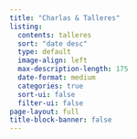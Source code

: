 ```yaml
---
title: "Charlas & Talleres"
listing:
  contents: talleres
  sort: "date desc"
  type: default
  image-align: left
  max-description-length: 175
  date-format: medium
  categories: true
  sort-ui: false
  filter-ui: false
page-layout: full
title-block-banner: false
---
```

